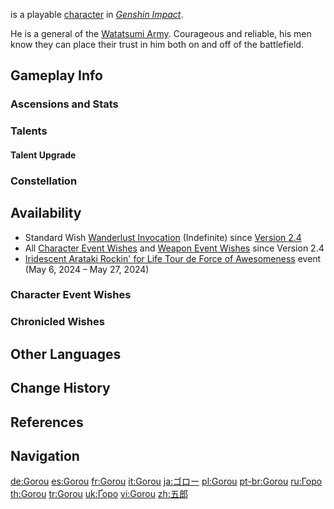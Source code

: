 {{CharacterTabs}}
{{About|the playable character|the [[Genius Invokation TCG]] Character Card|Gorou (Character Card)}}
{{Character Infobox
|image            = <gallery>
Gorou Card.png|Card
Character Gorou Full Wish.png|Wish
Character Gorou Game.png|In-Game
</gallery>

<!--Playable Character Information-->
|type             = Playable
|quality           = 4
|element          = Geo
|weapon           = Bow

<!--Character Information-->
|name             = Gorou
|realname         = 
|birthday         = May 18th
|constellation    = Canis Bellatoris
|affiliation      = Watatsumi Island
|affiliation2     = Watatsumi Army
|affiliation3     = Yae Publishing House
|affiliationNote3 = as Ms. Hina
|occupation       = 
|region           = Inazuma
|dish             = Victorious Legend
|namecard         = Gorou: Leisurely Hound
|obtain           = [[Wishes]]
|releaseDate      = 2021-12-14

<!--Titles-->
|title            = Canine Warrior
|title2           = General of the Watatsumi Army

<!--Voice Actors-->
|voiceEN          = [https://www.coryyee.com/ Cory Yee]<ref name="Gorou EN/JP">Twitter: [https://twitter.com/GenshinImpact/status/1469547495936176131 EN & JP VA Announcement]</ref>
|voiceCN          = [https://zh.moegirl.org.cn/杨昕燃 Yang Xinran ({{zh|杨昕燃}})]<ref>Chinese HoYoLAB: [https://ys.mihoyo.com/main/news/detail/16261 {{zh|《原神》2.0版本PV：「不动鸣神，泡影断灭}}」]</ref>
|voiceJP          = {{w|Tasuku Hatanaka|Hatanaka Tasuku ({{ja|畠中 祐}})}}<ref name="Gorou EN/JP" />
|voiceKR          = {{w|ko:이새벽|Lee Sae-byeok ({{ko|이새벽}})}}<ref>Twitter: [https://twitter.com/genshinimpactkr/status/1469547498213543938 KR VA Announcement]</ref>
}}
{{Lang|'''Gorou'''|ja=ゴロー|ja_rm=Goroo}} is a playable {{Geo}} [[character]] in ''[[Genshin Impact]]''.

He is a general of the [[Watatsumi Army]]. Courageous and reliable, his men know they can place their trust in him both on and off of the battlefield.

==Gameplay Info==
===Ascensions and Stats===
{{Character Ascensions and Stats}}

===Talents===
{{Talent Table}}

====Talent Upgrade====
{{Talent Upgrade}}

===Constellation===
{{Constellation Table}}

==Availability==
* Standard Wish [[Wanderlust Invocation]] (Indefinite) since [[Version 2.4]]
* All [[Character Event Wishes]] and [[Weapon Event Wishes]] since Version 2.4
* [[Iridescent Arataki Rockin' for Life Tour de Force of Awesomeness]] event (May 6, 2024 &ndash; May 27, 2024)
===Character Event Wishes===
{{Featured}}
===Chronicled Wishes===
{{Featured|chronicled=1}}

==Other Languages==
{{Other Languages
|default_hidden = 1
|en      = Gorou
|zhs     = 五郎
|zhs_rm  = Wǔláng
|zht     = 五郎
|zht_rm  = Wǔláng
|ja      = ゴロー
|ja_rm   = Goroo
|ko      = 고로
|es      = Gorou
|fr      = Gorou
|ru      = Горо
|th      = Gorou
|vi      = Gorou
|de      = Gorou
|id      = Gorou
|pt      = Gorou
|tr      = Gorou
|it      = Gorou
}}

==Change History==
{{Change History|2.3|introduced=2.0}}

==References==
{{Reflist|2}}

==Navigation==
{{Character Navbox}}

<!-- interwiki -->

[[de:Gorou]]
[[es:Gorou]]
[[fr:Gorou]]
[[it:Gorou]]
[[ja:ゴロー]]
[[pl:Gorou]]
[[pt-br:Gorou]]
[[ru:Горо]]
[[th:Gorou]]
[[tr:Gorou]]
[[uk:Ґоро]]
[[vi:Gorou]]
[[zh:五郎]]